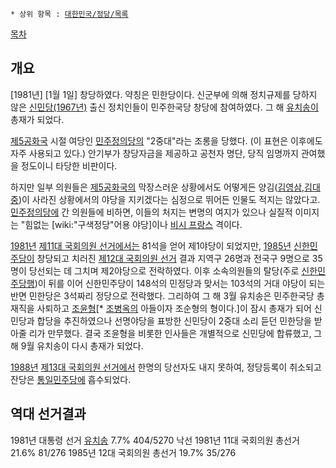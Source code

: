  * 상위 항목 : [[대한민국/정당/목록]]

[[목차]]
== 개요 ==
[1981년] [1월 1일] 창당하였다. 약칭은 민한당이다. 신군부에 의해 정치규제를 당하지 않은 [[신민당(1967년)]] 출신 정치인들이 민주한국당 창당에 참여하였다. 그 해 [[유치송]]이 총재가 되었다.

[[제5공화국]] 시절 여당인 [[민주정의당]]의 "2중대"라는 조롱을 당했다. (이 표현은 이후에도 자주 사용되고 있다.) 안기부가 창당자금을 제공하고 공천자 명단, 당직 임명까지 관여했을 정도이니 타당한 비판이다.

하지만 일부 의원들은 [[제5공화국]]의 막장스러운 상황에서도 어떻게든 양김([[김영삼]],[[김대중]])이 사라진 상황에서의 야당을 지키겠다는 심정으로 뛰어든 인물도 적지는 않았다고. [[민주정의당]]에 간 의원들에 비하면, 이들의 처지는 변명의 여지가 있으나 실질적 이미지는 "힘없는 [wiki:"구색정당"어용 야당]이나 [[비시 프랑스]] 격이다.

[[1981년]] [[제11대 국회의원 선거]]에서는 81석을 얻어 제1야당이 되었지만, [[1985년]] [[신한민주당]]이 창당되고 치러진 [[제12대 국회의원 선거]] 결과 지역구 26명과 전국구 9명으로 35명이 당선되는 데 그치며 제2야당으로 전락하였다. 이후 소속의원들의 탈당(주로 [[신한민주당]]행)이 뒤를 이어 신한민주당이 148석의 민정당과 맞서는 103석의 거대 야당이 되는 반면 민한당은 3석짜리 정당으로 전락했다. 그리하여 그 해 3월 유치송은 민주한국당 총재직을 사퇴하고 [[조윤형]][* [[조병옥]]의 아들이자 조순형의 형이다.]이 잠시 총재가 되어 신민당과 합당을 추진하였으나 선명야당을 표방한 신민당이 2중대 소리 듣던 민한당을 받아줄 리가 만무했다. 결국 조윤형을 비롯한 인사들은 개별적으로 신민당에 합류했고, 그 해 9월 유치송이 다시 총재가 되었다.

[[1988년]] [[제13대 국회의원 선거]]에서 한명의 당선자도 내지 못하여, 정당등록이 취소되고 잔당은 [[통일민주당]]에 흡수되었다. 


== 역대 선거결과 ==
1981년 대통령 선거 [[유치송]] 7.7% 404/5270 낙선
1981년 11대 국회의원 총선거 21.6% 81/276
1985년 12대 국회의원 총선거 19.7% 35/276
